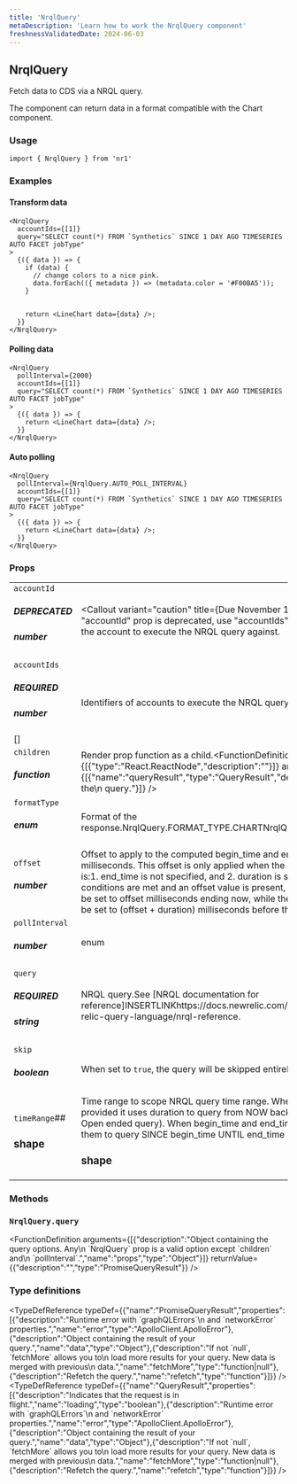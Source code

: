 ```yaml
---
title: 'NrqlQuery'
metaDescription: 'Learn how to work the NrqlQuery component'
freshnessValidatedDate: 2024-06-03
---
```

## NrqlQuery

Fetch data to CDS via a NRQL query.

The component can return data in a format compatible with the Chart component.

### Usage

```
import { NrqlQuery } from 'nr1'
```



### Examples

#### Transform data

```
<NrqlQuery
  accountIds={[1]}
  query="SELECT count(*) FROM `Synthetics` SINCE 1 DAY AGO TIMESERIES AUTO FACET jobType"
>
  {({ data }) => {
    if (data) {
      // change colors to a nice pink.
      data.forEach(({ metadata }) => (metadata.color = '#F00BA5'));
    }


    return <LineChart data={data} />;
  }}
</NrqlQuery>
```



#### Polling data

```
<NrqlQuery
  pollInterval={2000}
  accountIds={[1]}
  query="SELECT count(*) FROM `Synthetics` SINCE 1 DAY AGO TIMESERIES AUTO FACET jobType"
>
  {({ data }) => {
    return <LineChart data={data} />;
  }}
</NrqlQuery>
```



#### Auto polling

```
<NrqlQuery
  pollInterval={NrqlQuery.AUTO_POLL_INTERVAL}
  accountIds={[1]}
  query="SELECT count(*) FROM `Synthetics` SINCE 1 DAY AGO TIMESERIES AUTO FACET jobType"
>
  {({ data }) => {
    return <LineChart data={data} />;
  }}
</NrqlQuery>
```



### Props

|                                           |                                                                                                                                                                                                                                                                                                                                                                                                                                                           |
| ----------------------------------------- | --------------------------------------------------------------------------------------------------------------------------------------------------------------------------------------------------------------------------------------------------------------------------------------------------------------------------------------------------------------------------------------------------------------------------------------------------------- |
| `accountId` <h5>DEPRECATED</h5> <h5>number</h5>   | <Callout variant="caution" title={Due November 1st, 2022} > The "accountId" prop is deprecated, use "accountIds" prop instead. </Callout>Identifier of the account to execute the NRQL query against.                                                                                                                                                                                                                                          |
| `accountIds` <h5>REQUIRED</h5> <h5>number</h5>\[] | Identifiers of accounts to execute the NRQL query against.                                                                                                                                                                                                                                                                                                                                                                                                |
| `children` <h5>function</h5>                  | Render prop function as a child.<FunctionDefinition returnValue={[{"type":"React.ReactNode","description":""}]} arguments={[{"name":"queryResult","type":"QueryResult","description":"Results of the\\n query."}]} />                                                                                                                                                                                                            |
| `formatType` <h5>enum</h5>                    | Format of the response.<OptionReference>NrqlQuery.FORMAT_TYPE.CHARTNrqlQuery.FORMAT_TYPE.RAW>                                                                                                                                                                                                                                                                                                                                 |
| `offset` <h5>number</h5>                      | Offset to apply to the computed begin_time and end_time, in epoch milliseconds. This offset is only applied when the query is open ended, that is:1. end_time is not specified, and 2. duration is specified.If these conditions are met and an offset value is present, the effective end_time will be set to offset milliseconds ending now, while the effective begin_time will be set to (offset + duration) milliseconds before that end_time.       |
| `pollInterval` <h5>number|enum</h5>          | Interval in millisecond to poll for new data or automatically set based on response data's metadata.                                                                                                                                                                                                                                                                                                                                                      |
| `query` <h5>REQUIRED</h5><h5>string</h5>         | NRQL query.See \[NRQL documentation for reference]INSERTLINKhttps://docs.newrelic.com/docs/insights/nrql-new-relic-query-language/nrql-reference.                                                                                                                                                                                                                                                                                                    |
| `skip` <h5>boolean</h5>                       | When set to `true`, the query will be skipped entirely from rendering.                                                                                                                                                                                                                                                                                                                                                                                    |
| `timeRange`##<h3>shape</h3>                    | Time range to scope NRQL query time range. When only duration is provided it uses duration to query from NOW back until DURATION (aka Open ended query). When begin_time and end_time are provided it uses them to query SINCE begin_time UNTIL end_time (aka Closed query).<h3>shape</h3>|                          |   | | ------------------------ | - | | `begin_time` <h5>number</h5> |   | | `duration` <h5>number</h5>   |   | | `end_time` <h5>number</h5>   |   | |

### Methods

### `NrqlQuery.query`

<FunctionDefinition arguments={[{"description":"Object containing the query options. Any\\n \`NrqlQuery\` prop is a valid option except \`children\` and\\n \`pollInterval\`.","name":"props","type":"Object"}]} returnValue={{"description":"","type":"PromiseQueryResult"}} />

### Type definitions

<TypeDefReference typeDef={{"name":"PromiseQueryResult","properties":\[{"description":"Runtime error with \`graphQLErrors\`\\n and \`networkError\` properties.","name":"error","type":"ApolloClient.ApolloError"},{"description":"Object containing the result of your query.","name":"data","type":"Object"},{"description":"If not \`null\`, \`fetchMore\` allows you to\\n load more results for your query. New data is merged with previous\\n data.","name":"fetchMore","type":"function|null"},{"description":"Refetch the query.","name":"refetch","type":"function"}]}} /><TypeDefReference typeDef={{"name":"QueryResult","properties":\[{"description":"Indicates that the request is in flight.","name":"loading","type":"boolean"},{"description":"Runtime error with \`graphQLErrors\`\\n and \`networkError\` properties.","name":"error","type":"ApolloClient.ApolloError"},{"description":"Object containing the result of your query.","name":"data","type":"Object"},{"description":"If not \`null\`, \`fetchMore\` allows you to\\n load more results for your query. New data is merged with previous\\n data.","name":"fetchMore","type":"function|null"},{"description":"Refetch the query.","name":"refetch","type":"function"}]}} />